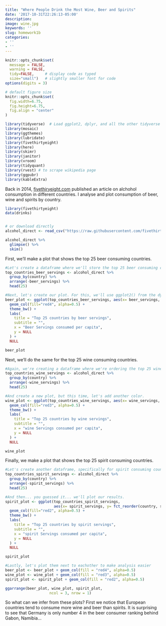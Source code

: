 ```yaml
---
title: "Where People Drink the Most Wine, Beer and Spirits"
date: '2017-10-31T22:26:13-05:00'
description: 
image: wine.jpg
keywords: ''
slug: homework1b
categories:
- ''
- ''
---
```



```r
knitr::opts_chunk$set(
  message = FALSE, 
  warning = FALSE, 
  tidy=FALSE,     # display code as typed
  size="small")   # slightly smaller font for code
options(digits = 3)

# default figure size
knitr::opts_chunk$set(
  fig.width=6.75, 
  fig.height=6.75,
  fig.align = "center"
)
```


```r
library(tidyverse)  # Load ggplot2, dplyr, and all the other tidyverse packages
library(mosaic)
library(ggthemes)
library(lubridate)
library(fivethirtyeight)
library(here)
library(skimr)
library(janitor)
library(vroom)
library(tidyquant)
library(rvest) # to scrape wikipedia page
library(ggpubr)
library(kableExtra)
```


Back in 2014, [fivethiryeight.com](https://fivethirtyeight.com/features/dear-mona-followup-where-do-people-drink-the-most-beer-wine-and-spirits/) published an article on alchohol consumption in different countries. I analyse and plot consumption of beer, wine and spirits by country.


```r
library(fivethirtyeight)
data(drinks)


# or download directly
alcohol_direct <- read_csv("https://raw.githubusercontent.com/fivethirtyeight/data/master/alcohol-consumption/drinks.csv")

```


```r
alcohol_direct %>% 
  glimpse() %>%
  skim()

```

First, we'll make a plot that shows the top 25 beer consuming countries.

```r
#Let's create a dataframe where we'll store the top 25 beer consuming countries, we'll measure that by beer servings.
top_countries_beer_servings <- alcohol_direct %>%
  group_by(country) %>%
  arrange(-beer_servings) %>%
  head(25)

#Next, let's create our plot. For this, we'll use ggplot2() from the dyplr package.
beer_plot <- ggplot(top_countries_beer_servings, aes(x= beer_servings, y= fct_reorder(country, beer_servings))) +
  geom_col(fill="red4", alpha=0.5) +
  theme_bw() +
  labs(
    title = "Top 25 countries by beer servings",
    subtitle = "",
    x = "Beer Servings consumed per capita",
    y = NULL
  ) +
  NULL

beer_plot

```

Next, we'll do the same for the top 25 wine consuming countries.

```r
#Again, we're creating a dataframe where we're ordering the top 25 wine consuming countries.
top_countries_wine_servings <- alcohol_direct %>%
  group_by(country) %>%
  arrange(-wine_servings) %>%
  head(25)

#And create a new plot, but this time, let's add another color.
wine_plot <- ggplot(top_countries_wine_servings, aes(x= wine_servings, y= fct_reorder(country, wine_servings))) +
  geom_col(fill="red3", alpha=0.5) +
  theme_bw() +
  labs(
    title = "Top 25 countries by wine servings",
    subtitle = "",
    x = "wine Servings consumed per capita",
    y = NULL
  ) +
  NULL

wine_plot

```

Finally, we make a plot that shows the top 25 spirit consuming countries.

```r
#Let's create another dataframe, specifically for spirit consuming countries.
top_countries_spirit_servings <- alcohol_direct %>%
  group_by(country) %>%
  arrange(-spirit_servings) %>%
  head(25)

#And then... you guessed it... we'll plot our results.
spirit_plot <- ggplot(top_countries_spirit_servings, 
                      aes(x= spirit_servings, y= fct_reorder(country, spirit_servings))) +
  geom_col(fill="red2", alpha=0.5) +
  theme_bw() +
  labs(
    title = "Top 25 countries by spirit servings",
    subtitle = "",
    x = "spirit Servings consumed per capita",
    y = NULL
  ) +
  NULL

spirit_plot

```

```r
#Lastly, let's plot them next to eachother to make analysis easier
beer_plot <- beer_plot + geom_col(fill = "red4", alpha=0.5)
wine_plot <- wine_plot + geom_col(fill = "red3", alpha=0.5)
spirit_plot <- spirit_plot + geom_col(fill = "red2", alpha=0.5)

ggarrange(beer_plot, wine_plot, spirit_plot,
                    ncol = 3, nrow = 1)
```

So what can we infer from these plots?
First we notice that European countries tend to consume more wine and beer than spirits.
It is surprising to see that Germany is only number 4 in the beer consumer ranking behind Gabon, Namibia...

